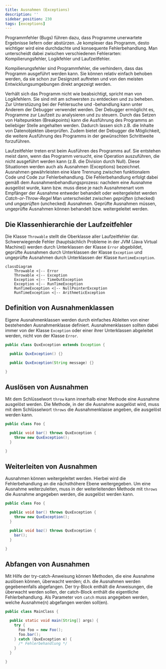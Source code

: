 ```yaml
---
title: Ausnahmen (Exceptions)
description: ''
sidebar_position: 230
tags: [exceptions]
---
```



Programmfehler (Bugs) führen dazu, dass Programme unerwartete Ergebnisse liefern
oder abstürzen. Je komplexer das Programm, desto wichtiger wird eine durchdachte
und konsequente Fehlerbehandlung. Man unterscheidt dabei zwischen verschiedenen
Fehlerarten: Kompilierungsfehler, Logikfehler und Laufzeitfehler.

<Tabs>
  <TabItem value="a" label="Kompilierungsfehler" default>

Kompilierungsfehler sind Programmfehler, die verhindern, dass das Programm
ausgeführt werden kann. Sie können relativ einfach behoben werden, da sie schon
zur Designzeit auftreten und von den meisten Entwicklungsumgebungen direkt
angezeigt werden.

  </TabItem>
  <TabItem value="b" label="Logikfehler">

Verhält sich das Programm nicht wie beabsichtigt, spricht man von Logikfehlern.
Sie sind mit am schwersten zu entdecken und zu beheben. Zur Unterstüzung bei der
Fehlersuche und -behandlung kann unter Anderem der Debugger verwendet werden.
Der Debugger ermöglicht es, Programme zur Laufzeit zu analysieren und zu
steuern. Durch das Setzen von Haltepunkten (Breakpoints) kann die Ausführung des
Programms an beliebiger Stelle angehalten werden. Dadurch lassen sich z.B. die
Inhalte von Datenobjekten überprüfen. Zudem bietet der Debugger die Möglichkeit,
die weitere Ausführung des Programms in der gewünschten Schrittweite
forzuführen.

  </TabItem>
  <TabItem value="c" label="Laufzeitfehler">

Laufzeitfehler treten erst beim Ausführen des Programms auf. Sie entstehen meist
dann, wenn das Programm versucht, eine Operation auszuführen, die nicht
ausgeführt werden kann (z.B. die Division durch Null). Diese Situationen werden
auch als Ausnahmen (Exceptions) bezeichnet. Ausnahmen gewährleisten eine klare
Trennung zwischen funktionalem Code und Code zur Fehlerbehandlung. Die
Fehlerbehandlung erfolgt dabei gemäß dem Ausnahmenbehandlungsprozess: nachdem
eine Ausnahme ausgelöst wurde, kann bzw. muss diese je nach Ausnahmenart vom
Empfänger der Ausnahme entweder behandelt oder weitergeleitet werden
_Catch-or-Throw-Regel_ Man unterscheidet zwischen _geprüften_ (checked) und
_ungeprüften_ (unchecked) Ausnahmen. Geprüfte Ausnahmen müssen, ungeprüfte
Ausnahmen können behandelt bzw. weitergeleitet werden.

  </TabItem>
</Tabs>

## Die Klassenhierarchie der Laufzeitfehler

Die Klasse `Throwable` stellt die Oberklasse aller Laufzeitfehler dar.
Schwerwiegende Fehler (hauptsächlich Probleme in der JVM (Java Virtual Machine))
werden durch Unterklassen der Klasse `Error` abgebildet, geprüfte Ausnahmen
durch Unterklassen der Klasse `Exception` und ungeprüfte Ausnahmen durch
Unterklassen der Klasse `RuntimeException`.

```mermaid
classDiagram
    Throwable <|-- Error
    Throwable <|-- Exception
    Exception <|-- TimeOutException
    Exception <|-- RunTimeException
    RunTimeException <|-- NullPointerException
    RunTimeException <|-- ArithmeticException
```

## Definition von Ausnahmenklassen

Eigene Ausnahmenklassen werden durch einfaches Ableiten von einer bestehenden
Ausnahmenklasse definiert. Ausnahmenklassen sollten dabei immer von der Klasse
`Exception` oder einer ihrer Unterklassen abgeleitet werden, nicht von der
Klasse `Error`.

```java title="QuxException.java" showLineNumbers
public class QuxException extends Exception {

  public QuxException() {}

  public QuxException(String message) {}

}
```

## Auslösen von Ausnahmen

Mit dem Schlüsselwort `throw` kann innerhalb einer Methode eine Ausnahme
ausgelöst werden. Die Methode, in der die Ausnahme ausgelöst wird, muss mit dem
Schlüsselwort `throws` die Ausnahmenklasse angeben, die ausgelöst werden kann.

```java title="Foo.java" showLineNumbers
public class Foo {

  public void bar() throws QuxException {
    throw new QuxException();
  }

}
```

## Weiterleiten von Ausnahmen

Ausnahmen können weitergeleitet werden. Hierbei wird die Fehlerbehandlung an die
nächsthöhere Ebene weitergegeben. Um eine Ausnahme weiterzuleiten, muss in der
weiterleitenden Methode mit `throws` die Ausnahme angegeben werden, die
ausgelöst werden kann.

```java title="Foo.java" showLineNumbers
public class Foo {

  public void bar() throws QuxException {
    throw new QuxException();
  }

  public void baz() throws QuxException {
    bar();
  }

}
```

## Abfangen von Ausnahmen

Mit Hilfe der try-catch-Anweisung können Methoden, die eine Ausnahme auslösen
können, überwacht werden; d.h. die Ausnahmen werden gegebenenfalls abgefangen.
Der try-Block enthält die Anweisungen, die überwacht werden sollen, der
catch-Block enthält die eigentliche Fehlerbehandlung. Als Parameter von `catch`
muss angegeben werden, welche Ausnahme(n) abgefangen werden soll(en).

```java title="MainClass.java" showLineNumbers
public class MainClass {

  public static void main(String[] args) {
    try {
      Foo foo = new Foo();
      foo.bar();
    } catch (QuxException e) {
      /* Fehlerbehandlung */
    }
  }

}
```
